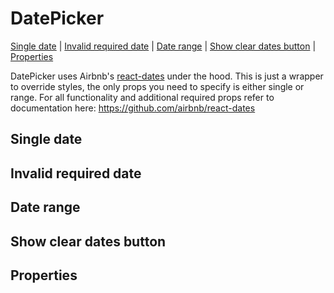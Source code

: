 
<Meta of={stories} />

# DatePicker

[Single date](#single-date) | [Invalid required date](#invalid-required-date) | [Date range](#date-range) | [Show clear dates button](#show-clear-dates-button) | [Properties](#properties)

DatePicker uses Airbnb's [react-dates](https://github.com/airbnb/react-dates) under the hood. This is just a wrapper to override styles, the only props you need to specify is either single or range. For all functionality and additional required props refer to documentation here: https://github.com/airbnb/react-dates

## Single date

<Canvas of={stories.singleDate} />

## Invalid required date

<Canvas of={stories.invalidRequiredDate} />

## Date range

<Canvas of={stories.dateRange} />

## Show clear dates button

<Canvas of={stories.showClearDates} />

## Properties

<Controls />
